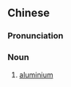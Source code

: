 {{also|轻银仔}}
==Chinese==
{{zh-forms|s=轻银仔|type=21}}

===Pronunciation===
{{zh-pron
|mn=tn,tc:khin-gîn-仔/kh:kheng-gîn-仔
|cat=n
}}

===Noun===
{{zh-noun}}

# {{lb|zh|Taiwan Min Nan}} [[aluminium]]